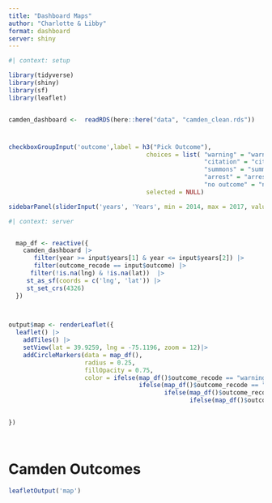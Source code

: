 ```yaml
---
title: "Dashboard Maps"
author: "Charlotte & Libby"
format: dashboard
server: shiny
---
```


```r
#| context: setup

library(tidyverse)
library(shiny)
library(sf)
library(leaflet)


camden_dashboard <-  readRDS(here::here("data", "camden_clean.rds"))

```

#  {.sidebar}

```r
checkboxGroupInput('outcome',label = h3("Pick Outcome"),
                                      choices = list( "warning" = "warning",
                                                      "citation" = "citation",
                                                      "summons" = "summons",
                                                      "arrest" = "arrest",
                                                      "no outcome" = "no outcome"),
                                      selected = NULL)

sidebarPanel(sliderInput('years', 'Years', min = 2014, max = 2017, value = c(2014, 2017), sep = NULL))


```


```r
#| context: server


  map_df <- reactive({
    camden_dashboard |> 
       filter(year >= input$years[1] & year <= input$years[2]) |> 
       filter(outcome_recode == input$outcome) |> 
      filter(!is.na(lng) & !is.na(lat))  |> 
     st_as_sf(coords = c('lng', 'lat')) |> 
     st_set_crs(4326)
  })
  


output$map <- renderLeaflet({
  leaflet() |> 
    addTiles() |> 
    setView(lat = 39.9259, lng = -75.1196, zoom = 12)|> 
    addCircleMarkers(data = map_df(), 
                     radius = 0.25, 
                     fillOpacity = 0.75,
                     color = ifelse(map_df()$outcome_recode == "warning", "blue",
                                    ifelse(map_df()$outcome_recode == "citation", "orange",
                                           ifelse(map_df()$outcome_recode == "summons", "red",
                                                  ifelse(map_df()$outcome_recode == "arrest", "purple", "gray")))))
  

})




```

# Camden Outcomes

```r
leafletOutput('map')
```
